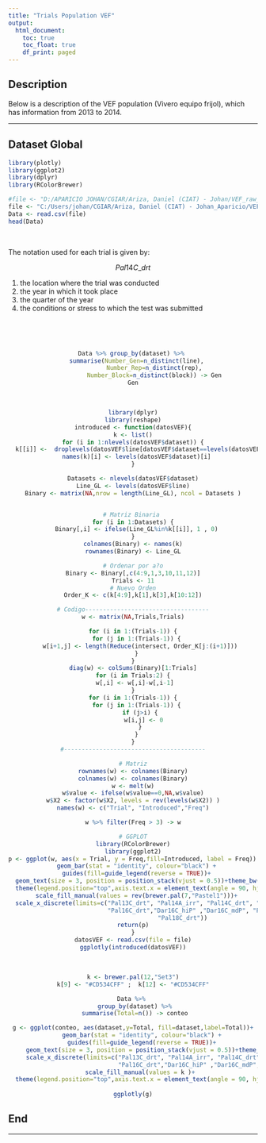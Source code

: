```yaml
---
title: "Trials Population VEF"
output:
  html_document:
    toc: true
    toc_float: true
    df_print: paged
---
```


## Description

Below is a description of the VEF population (Vivero equipo frijol), which has information from 2013 to 2014.

----


## Dataset Global




```r
library(plotly)
library(ggplot2)
library(dplyr)
library(RColorBrewer)
```


```r
#file <- "D:/APARICIO JOHAN/CGIAR/Ariza, Daniel (CIAT) - Johan/VEF_raw_data/all_merged_to_send.csv"
file <- "C:/Users/johan/CGIAR/Ariza, Daniel (CIAT) - Johan_Aparicio/VEF_raw_data/all_merged_to_send.csv"
Data <- read.csv(file)
head(Data)
```

<br>

The notation used for each trial is given by:

$$Pal14C\_drt$$

1. the location where the trial was conducted
1. the year in which it took place
1. the quarter of the year
1. the conditions or stress to which the test was submitted


<br>

<br>

<center>
```r
Data %>% group_by(dataset) %>% 
  summarise(Number_Gen=n_distinct(line),
            Number_Rep=n_distinct(rep),
            Number_Block=n_distinct(block)) -> Gen
Gen
```
</center>

<br>

<center>
```r
library(dplyr)
library(reshape)
introduced <- function(datosVEF){
k <- list()
for (i in 1:nlevels(datosVEF$dataset)) {
  k[[i]] <-  droplevels(datosVEF$line[datosVEF$dataset==levels(datosVEF$dataset)[i]])
  names(k)[i] <- levels(datosVEF$dataset)[i]
}

Datasets <- nlevels(datosVEF$dataset)
Line_GL <- levels(datosVEF$line)
Binary <- matrix(NA,nrow = length(Line_GL), ncol = Datasets )


# Matriz Binaria 
for (i in 1:Datasets) {
  Binary[,i] <- ifelse(Line_GL%in%k[[i]], 1 , 0)
}
colnames(Binary) <- names(k)
rownames(Binary) <- Line_GL

# Ordenar por a?o
Binary <- Binary[,c(4:9,1,3,10,11,12)]
Trials <- 11
# Nuevo Orden
Order_K <- c(k[4:9],k[1],k[3],k[10:12])

# Codigo-----------------------------------
w <- matrix(NA,Trials,Trials)

for (i in 1:(Trials-1)) {
  for (j in 1:(Trials-1)) {
    w[i+1,j] <- length(Reduce(intersect, Order_K[j:(i+1)]))
  }
}
diag(w) <- colSums(Binary)[1:Trials]
for (i in Trials:2) {
 w[,i] <- w[,i]-w[,i-1]
}
for (i in 1:(Trials-1)) {
  for (j in 1:(Trials-1)) {
    if (j>i) {
      w[i,j] <- 0
    }
  }
}
#----------------------------------------

# Matriz
rownames(w) <- colnames(Binary)
colnames(w) <- colnames(Binary)
w <- melt(w)
w$value <- ifelse(w$value==0,NA,w$value)
w$X2 <- factor(w$X2, levels = rev(levels(w$X2)) )
names(w) <- c("Trial", "Introduced","Freq")

w %>% filter(Freq > 3) -> w

# GGPLOT
library(RColorBrewer)
library(ggplot2)
p <- ggplot(w, aes(x = Trial, y = Freq,fill=Introduced, label = Freq)) +
  geom_bar(stat = "identity", colour="black") +
  guides(fill=guide_legend(reverse = TRUE))+
  geom_text(size = 3, position = position_stack(vjust = 0.5))+theme_bw(base_size = 13)+
  theme(legend.position="top",axis.text.x = element_text(angle = 90, hjust = 1))+ ylab("Number of Lines")+
  scale_fill_manual(values = rev(brewer.pal(7,"Pastel1")))+
  scale_x_discrete(limits=c("Pal13C_drt", "Pal14A_irr", "Pal14C_drt", "Pal15C_drt", "Pal15C_irr",
                            "Pal16C_drt","Dar16C_hiP" ,"Dar16C_mdP", "Pal17C_drt", "Pal18A_irr" ,
                            "Pal18C_drt"))
return(p)
}
datosVEF <- read.csv(file = file)
ggplotly(introduced(datosVEF))
```
</center>



<br>

<center>
```r
k <- brewer.pal(12,"Set3")
k[9] <- "#CD534CFF" ;  k[12] <- "#CD534CFF"

Data %>% 
  group_by(dataset) %>% 
  summarise(Total=n()) -> conteo 

g <- ggplot(conteo, aes(dataset,y=Total, fill=dataset,label=Total))+
     geom_bar(stat = "identity", colour="black") +
     guides(fill=guide_legend(reverse = TRUE))+
     geom_text(size = 3, position = position_stack(vjust = 0.5))+theme_bw(base_size = 13)+
     scale_x_discrete(limits=c("Pal13C_drt", "Pal14A_irr", "Pal14C_drt", "Pal15C_drt", "Pal15C_irr",
                               "Pal16C_drt","Dar16C_hiP" ,"Dar16C_mdP", "Dar16C_loP"  , "Pal17C_drt",                                           "Pal18A_irr" ,"Pal18C_drt"))+ 
     scale_fill_manual(values = k )+ 
  theme(legend.position="top",axis.text.x = element_text(angle = 90, hjust = 1))
  
ggplotly(g)
```
</center>

## End


----



